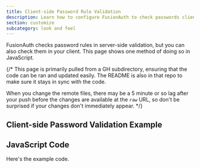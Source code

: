 ```yaml
---
title: Client-side Password Rule Validation
description: Learn how to configure FusionAuth to check passwords client-side.
section: customize
subcategory: look and feel
---
```


FusionAuth checks password rules in server-side validation, but you can also check them in your client. This page shows one method of doing so in JavaScript.

{/*
This page is primarily pulled from a GH subdirectory, ensuring that the code can be ran and updated easily. The README is also in that repo to make sure it stays in sync with the code.

When you change the remote files, there may be a 5 minute or so lag after your push before the changes are available at the `raw` URL, so don't be surprised if your changes don't immediately appear.
*/}

## Client-side Password Validation Example

<RemoteContent url="https://raw.githubusercontent.com/FusionAuth/fusionauth-example-scripts/main/client-side-password-rules/README.md" tags="forDocSite"/>

## JavaScript Code

Here's the example code.

<RemoteCode url="https://raw.githubusercontent.com/FusionAuth/fusionauth-example-scripts/main/client-side-password-rules/FusionAuthPasswordChecker.js"
            lang="javascript" />
